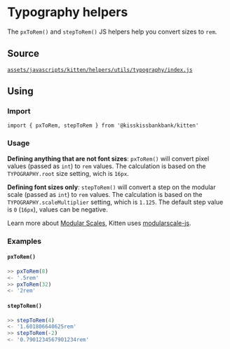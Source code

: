 
<Meta title="Helpers/Typography (pxToRem & stepToRem)" />

# Typography helpers

The `pxToRem()` and `stepToRem()` JS helpers help you convert sizes to `rem`.

## Source

[`assets/javascripts/kitten/helpers/utils/typography/index.js`](https://github.com/KissKissBankBank/kitten/blob/master/assets/javascripts/kitten/helpers/utils/typography/index.js)

## Using

### Import

```
import { pxToRem, stepToRem } from '@kisskissbankbank/kitten'
```

### Usage

**Defining anything that are not font sizes**:
`pxToRem()` will convert pixel values (passed as `int`) to `rem` values.
The calculation is based on the `TYPOGRAPHY.root` size setting, wich is `16px`.

**Defining font sizes only**:
`stepToRem()` will convert a step on the modular scale (passed as `int`) to `rem` values.
The calculation is based on the `TYPOGRAPHY.scaleMultiplier` setting, which is `1.125`. The default step value is `0` (`16px`), values can be negative.

Learn more about [Modular Scales](https://www.modularscale.com/),
Kitten uses [modularscale-js](https://github.com/modularscale/modularscale-js).

### Examples

#### `pxToRem()`

```js
>> pxToRem(8)
<- '.5rem'
>> pxToRem(32)
<- '2rem'
```

#### `stepToRem()`

```js
>> stepToRem(4)
<- '1.601806640625rem'
>> stepToRem(-2)
<- '0.7901234567901234rem'
```

